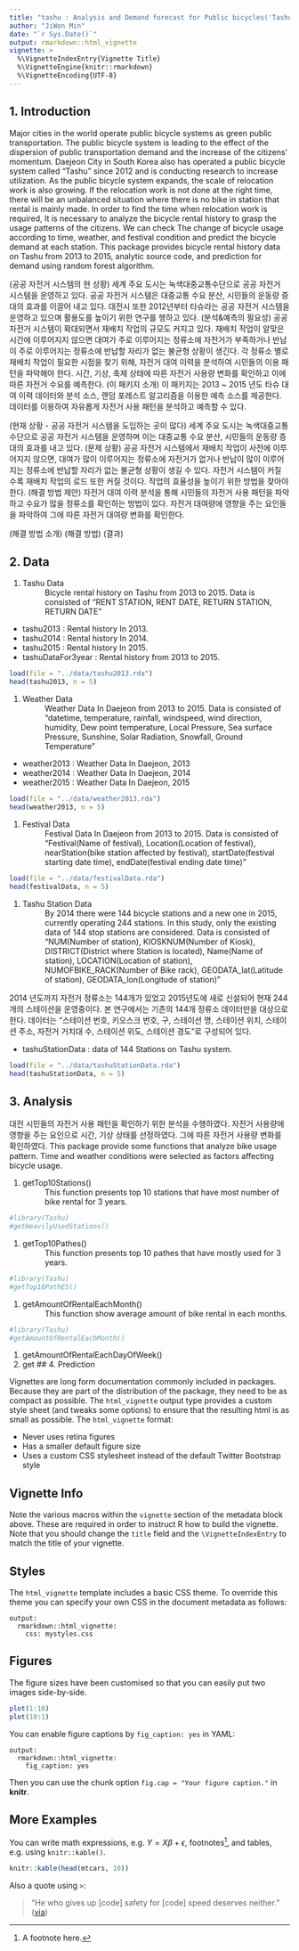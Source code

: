 ```yaml
---
title: "tashu : Analysis and Demand forecast for Public bicycles('Tashu') in Daejeon, South Korea"
author: "JiWon Min"
date: "`r Sys.Date()`"
output: rmarkdown::html_vignette
vignette: >
  %\VignetteIndexEntry{Vignette Title}
  %\VignetteEngine{knitr::rmarkdown}
  %\VignetteEncoding{UTF-8}
---
```

## 1. Introduction
  Major cities in the world operate public bicycle systems as green public transportation. The public bicycle system is leading to the effect of the dispersion of public transportation demand and the increase of the citizens' momentum. Daejeon City in South Korea also has operated a public bicycle system called "Tashu" since 2012 and is conducting research to increase utilization.
  As the public bicycle system expands, the scale of relocation work is also growing. If the relocation work is not done at the right time, there will be an unbalanced situation where there is no bike in station that rental is mainly made. In order to find the time when relocation work is required, It is necessary to analyze the bicycle rental history to grasp the usage patterns of the citizens. We can check The change of bicycle usage according to time, weather, and festival condition and predict the bicycle demand at each station.
  This package provides bicycle rental history data on Tashu from 2013 to 2015, analytic source code, and prediction for demand using random forest algorithm. 
  
 (공공 자전거 시스템의 현 상황)
 세계 주요 도시는 녹색대중교통수단으로 공공 자전거 시스템을 운영하고 있다. 공공 자전거 시스템은 대중교통 수요 분산, 시민들의 운동량 증대의 효과를 이끌어 내고 있다. 대전시 또한 2012년부터 타슈라는 공공 자전거 시스템을 운영하고 있으며 활용도를 높이기 위한 연구를 행하고 있다.
 (분석&예측의 필요성)
 공공 자전거 시스템이 확대되면서 재배치 작업의 규모도 커지고 있다. 재배치 작업이 알맞은 시간에 이루어지지 않으면 대여가 주로 이루어지는 정류소에 자전거가 부족하거나 반납이 주로 이루어지는 정류소에 반납할 자리가 없는 불균형 상황이 생긴다. 각 정류소 별로 재배치 작업이 필요한 시점을 찾기 위해, 자전거 대여 이력을 분석하여 시민들의 이용 패턴을 파악해야 한다. 시간, 기상, 축제 상태에 따른 자전거 사용량 변화를 확인하고 이에 따른 자전거 수요를 예측한다.
 (이 패키지 소개)
 이 패키지는 2013 ~ 2015 년도 타슈 대여 이력 데이터와 분석 소스, 랜덤 포레스트 알고리즘을 이용한 예측 소스를 제공한다. 데이터를 이용하여 자유롭게 자전거 사용 패턴을 분석하고 예측할 수 있다.
 
 (현재 상황 - 공공 자전거 시스템을 도입하는 곳이 많다)
 세계 주요 도시는 녹색대중교통수단으로 공공 자전거 시스템을 운영하며 이는 대중교통 수요 분산, 시민들의 운동량 증대의 효과를 내고 있다.
 (문제 상황)
 공공 자전거 시스템에서 재배치 작업이 사전에 이루어지지 않으면, 대여가 많이 이루어지는 정류소에 자전거가 없거나 반납이 많이 이루어지는 정류소에 반납할 자리가 없는 불균형 상황이 생길 수 있다. 자전거 시스템이 커질 수록 재배치 작업의 로드 또한 커질 것이다. 작업의 효율성을 높이기 위한 방법을 찾아야 한다.
 (해결 방법 제안)
 자전거 대여 이력 분석을 통해 시민들의 자전거 사용 패턴을 파악하고 수요가 많을 정류소를 확인하는 방법이 있다. 자전거 대여량에 영향을 주는 요인들을 파악하여 그에 따른 자전거 대여량 변화를 확인한다.
 
 (해결 방법 소개)
 (해결 방법)
 (결과)

## 2. Data
1.    Tashu Data
: Bicycle rental history on Tashu from 2013 to 2015. Data is consisted of "RENT STATION, RENT DATE, RETURN STATION, RETURN DATE"
* tashu2013 : Rental history In 2013.
* tashu2014 : Rental history In 2014.
* tashu2015 : Rental history In 2015.
* tashuDataFor3year : Rental history from 2013 to 2015.

```r
load(file = "../data/tashu2013.rda")
head(tashu2013, n = 5)
```

1.    Weather Data
: Weather Data In Daejeon from 2013 to 2015. Data is consisted of "datetime, temperature, rainfall, windspeed, wind direction, humidity, Dew point temperature, Local Pressure, Sea surface Pressure, Sunshine, Solar Radiation, Snowfall, Ground Temperature"

* weather2013 : Weather Data In Daejeon, 2013
* weather2014 : Weather Data In Daejeon, 2014
* weather2015 : Weather Data In Daejeon, 2015

```r
load(file = "../data/weather2013.rda")
head(weather2013, n = 5)
```

1.    Festival Data
: Festival Data In Daejeon from 2013 to 2015. Data is consisted of "Festival(Name of festival), Location(Location of festival), nearStation(bike station affected by festival), startDate(festival starting date time), endDate(festival ending date time)"
```r
load(file = "../data/festivalData.rda")
head(festivalData, n = 5)
```

1.    Tashu Station Data
: By 2014 there were 144 bicycle stations and a new one in 2015, currently operating 244 stations. In this study, only the existing data of 144 stop stations are considered. Data is consisted of "NUM(Number of station), KIOSKNUM(Number of Kiosk), DISTRICT(District where Station is located), Name(Name of station), LOCATION(Location of station), NUMOFBIKE_RACK(Number of Bike rack), GEODATA_lat(Latitude of station), GEODATA_lon(Longitude of station)"

2014 년도까지 자전거 정류소는 144개가 있었고 2015년도에 새로 신설되어 현재 244개의 스테이션을 운영중이다. 본 연구에서는 기존의 144개 정류소 데이터만을 대상으로 한다. 데이터는 "스테이션 번호, 키오스크 번호, 구, 스테이션 명, 스테이션 위치, 스테이션 주소, 자전거 거치대 수, 스테이션 위도, 스테이션 경도"로 구성되어 있다.

* tashuStationData : data of 144 Stations on Tashu system. 
```r
load(file = "../data/tashuStationData.rda")
head(tashuStationData, n = 5)
```


## 3. Analysis

대전 시민들의 자전거 사용 패턴을 확인하기 위한 분석을 수행하였다. 자전거 사용량에 영향을 주는 요인으로 시간, 기상 상태를 선정하였다. 그에 따른 자전거 사용량 변화를 확인하였다.
This package provide some functions that analyze bike usage pattern. Time and weather conditions were selected as factors affecting bicycle usage.

1.    getTop10Stations()
: This function presents top 10 stations that have most number of bike rental for 3 years.

```r
#library(Tashu)
#getHeavilyUsedStations()
```

1.    getTop10Pathes()
: This function presents top 10 pathes that have mostly used for 3 years.
```r
#library(Tashu)
#getTop10PathES()
```

1.    getAmountOfRentalEachMonth()
: This function show average amount of bike rental in each months.
```r
#library(Tashu)
#getAmountOfRentalEachMonth()
```

1.    getAmountOfRentalEachDayOfWeek()
1.    get
## 4. Prediction


Vignettes are long form documentation commonly included in packages. Because they are part of the distribution of the package, they need to be as compact as possible. The `html_vignette` output type provides a custom style sheet (and tweaks some options) to ensure that the resulting html is as small as possible. The `html_vignette` format:

- Never uses retina figures
- Has a smaller default figure size
- Uses a custom CSS stylesheet instead of the default Twitter Bootstrap style

## Vignette Info

Note the various macros within the `vignette` section of the metadata block above. These are required in order to instruct R how to build the vignette. Note that you should change the `title` field and the `\VignetteIndexEntry` to match the title of your vignette.

## Styles

The `html_vignette` template includes a basic CSS theme. To override this theme you can specify your own CSS in the document metadata as follows:

    output: 
      rmarkdown::html_vignette:
        css: mystyles.css

## Figures

The figure sizes have been customised so that you can easily put two images side-by-side. 

```r
plot(1:10)
plot(10:1)
```

You can enable figure captions by `fig_caption: yes` in YAML:

    output:
      rmarkdown::html_vignette:
        fig_caption: yes

Then you can use the chunk option `fig.cap = "Your figure caption."` in **knitr**.

## More Examples

You can write math expressions, e.g. $Y = X\beta + \epsilon$, footnotes^[A footnote here.], and tables, e.g. using `knitr::kable()`.

```r
knitr::kable(head(mtcars, 10))
```

Also a quote using `>`:

> "He who gives up [code] safety for [code] speed deserves neither."
([via](https://twitter.com/hadleywickham/status/504368538874703872))
